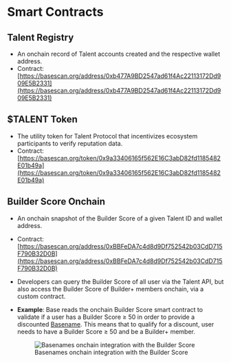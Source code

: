 # Smart Contracts

## Talent Registry

- An onchain record of Talent accounts created and the respective wallet address.
- Contract: [https://basescan.org/address/0xb477A9BD2547ad61f4Ac22113172Dd909E5B2331](https://basescan.org/address/0xb477A9BD2547ad61f4Ac22113172Dd909E5B2331)

## $TALENT Token

- The utility token for Talent Protocol that incentivizes ecosystem participants to verify reputation data.
- Contract: [https://basescan.org/token/0x9a33406165f562E16C3abD82fd1185482E01b49a](https://basescan.org/token/0x9a33406165f562E16C3abD82fd1185482E01b49a)

## Builder Score Onchain

- An onchain snapshot of the Builder Score of a given Talent ID and wallet address.
- Contract: [https://basescan.org/address/0xBBFeDA7c4d8d9Df752542b03CdD715F790B32D0B](https://basescan.org/address/0xBBFeDA7c4d8d9Df752542b03CdD715F790B32D0B)
- Developers can query the Builder Score of all user via the Talent API, but also access the Builder Score of Builder+ members onchain, via a custom contract.
- **Example**: Base reads the onchain Builder Score smart contract to validate if a user has a Builder Score ≥ 50 in order to provide a discounted [Basename](https://www.base.org/names). This means that to qualify for a discount, user needs to have a Builder Score ≥ 50 and be a Builder+ member.

  <figure style={{ textAlign: "center" }}>
    <img
      src="/img/basenames-onchain-integration-with-the-builder-score.png"
      alt="Basenames onchain integration with the Builder Score"
    />
    <figcaption>
      Basenames onchain integration with the Builder Score
    </figcaption>
  </figure>
